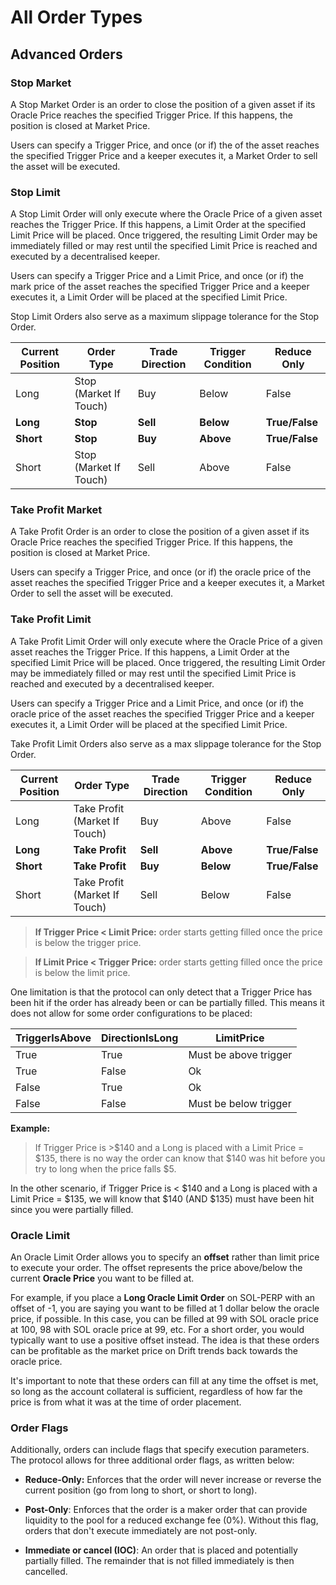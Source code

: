 # All Order Types

## Advanced Orders

### Stop Market

A Stop Market Order is an order to close the position of a given asset if its Oracle Price reaches the specified Trigger Price. If this happens, the position is closed at Market Price.

Users can specify a Trigger Price, and once (or if) the of the asset reaches the specified Trigger Price and a keeper executes it, a Market Order to sell the asset will be executed.

### Stop Limit

A Stop Limit Order will only execute where the Oracle Price of a given asset reaches the Trigger Price. If this happens, a Limit Order at the specified Limit Price will be placed. Once triggered, the resulting Limit Order may be immediately filled or may rest until the specified Limit Price is reached and executed by a decentralised keeper.

Users can specify a Trigger Price and a Limit Price, and once (or if) the mark price of the asset reaches the specified Trigger Price and a keeper executes it, a Limit Order will be placed at the specified Limit Price.

Stop Limit Orders also serve as a maximum slippage tolerance for the Stop Order.

| Current Position | Order Type             | Trade Direction | Trigger Condition | Reduce Only    |
| ---------------- | ---------------------- | --------------- | ----------------- | -------------- |
| Long             | Stop (Market If Touch) | Buy             | Below             | False          |
| **Long**         | **Stop**               | **Sell**        | **Below**         | **True/False** |
| **Short**        | **Stop**               | **Buy**         | **Above**         | **True/False** |
| Short            | Stop (Market If Touch) | Sell            | Above             | False          |

### Take Profit Market

A Take Profit Order is an order to close the position of a given asset if its Oracle Price reaches the specified Trigger Price. If this happens, the position is closed at Market Price.

Users can specify a Trigger Price, and once (or if) the oracle price of the asset reaches the specified Trigger Price and a keeper executes it, a Market Order to sell the asset will be executed.

### Take Profit Limit

A Take Profit Limit Order will only execute where the Oracle Price of a given asset reaches the Trigger Price. If this happens, a Limit Order at the specified Limit Price will be placed. Once triggered, the resulting Limit Order may be immediately filled or may rest until the specified Limit Price is reached and executed by a decentralised keeper.

Users can specify a Trigger Price and a Limit Price, and once (or if) the oracle price of the asset reaches the specified Trigger Price and a keeper executes it, a Limit Order will be placed at the specified Limit Price.

Take Profit Limit Orders also serve as a max slippage tolerance for the Stop Order.

| Current Position | Order Type                    | Trade Direction | Trigger Condition | Reduce Only    |
| ---------------- | ----------------------------- | --------------- | ----------------- | -------------- |
| Long             | Take Profit (Market If Touch) | Buy             | Above             | False          |
| **Long**         | **Take Profit**               | **Sell**        | **Above**         | **True/False** |
| **Short**        | **Take Profit**               | **Buy**         | **Below**         | **True/False** |
| Short            | Take Profit (Market If Touch) | Sell            | Below             | False          |

> **If Trigger Price < Limit Price:** order starts getting filled once the price is below the trigger price.

> **If Limit Price < Trigger Price:** order starts getting filled once the price is below the limit price.

One limitation is that the protocol can only detect that a Trigger Price has been hit if the order has already been or can be partially filled. This means it does not allow for some order configurations to be placed:

| TriggerIsAbove | DirectionIsLong | LimitPrice            |
| -------------- | --------------- | --------------------- |
| True           | True            | Must be above trigger |
| True           | False           | Ok                    |
| False          | True            | Ok                    |
| False          | False           | Must be below trigger |

**Example:**

> If Trigger Price is >$140 and a Long is placed with a Limit Price = \$135, there is no way the order can know that \$140 was hit before you try to long when the price falls \$5.

In the other scenario, if Trigger Price is < \$140 and a Long is placed with a Limit Price = \$135, we will know that \$140 (AND \$135) must have been hit since you were partially filled.

### Oracle Limit

An Oracle Limit Order allows you to specify an **offset** rather than limit price to execute your order. The offset represents the price above/below the current **Oracle Price** you want to be filled at.

For example, if you place a **Long Oracle Limit Order** on SOL-PERP with an offset of -1, you are saying you want to be filled at 1 dollar below the oracle price, if possible. In this case, you can be filled at 99 with SOL oracle price at 100, 98 with SOL oracle price at 99, etc. For a short order, you would typically want to use a positive offset instead. The idea is that these orders can be profitable as the market price on Drift trends back towards the oracle price.

It's important to note that these orders can fill at any time the offset is met, so long as the account collateral is sufficient, regardless of how far the price is from what it was at the time of order placement.

### Order Flags

Additionally, orders can include flags that specify execution parameters. The protocol allows for three additional order flags, as written below:

- **Reduce-Only:** Enforces that the order will never increase or reverse the current position (go from long to short, or short to long).

- **Post-Only**: Enforces that the order is a maker order that can provide liquidity to the pool for a reduced exchange fee (0%). Without this flag, orders that don't execute immediately are not post-only.

- **Immediate or cancel (IOC)**: An order that is placed and potentially partially filled. The remainder that is not filled immediately is then cancelled.
